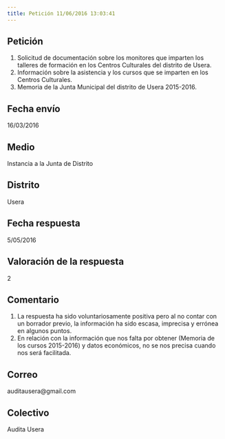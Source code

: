 ```yaml
---
title: Petición 11/06/2016 13:03:41
---
```



## Petición
1. Solicitud de documentación sobre los monitores que imparten los talleres de formación en los Centros Culturales del distrito de Usera.
2. Información sobre la asistencia y los cursos que se imparten en los Centros Culturales.
3. Memoria de la Junta Municipal del distrito de Usera 2015-2016.


## Fecha envío
16/03/2016


## Medio
Instancia a la Junta de Distrito


## Distrito
Usera


## Fecha respuesta
5/05/2016


## Valoración de la respuesta
2


## Comentario
1. La respuesta ha sido voluntariosamente positiva pero al no contar con un borrador previo, la información ha sido escasa, imprecisa y errónea en algunos puntos.
2. En relación con la información que nos falta por obtener (Memoria de los cursos 2015-2016) y datos económicos, no se nos precisa cuando nos será facilitada.     


## Correo
auditausera@gmail.com


## Colectivo
Audita Usera


